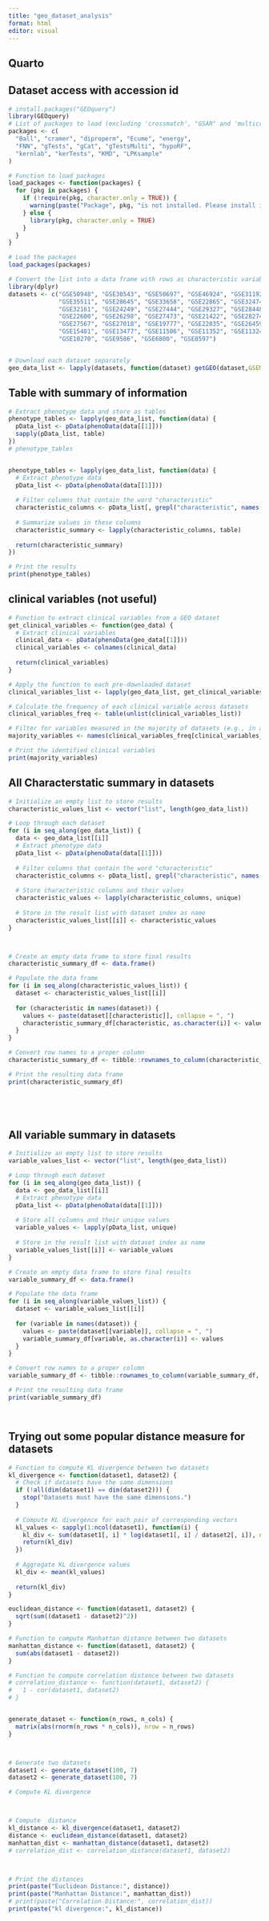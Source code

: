 ```yaml
---
title: "geo_dataset_analysis"
format: html
editor: visual
---
```


## Quarto

## Dataset access with accession id


```r
# install.packages("GEOquery")
library(GEOquery)
# List of packages to load (excluding 'crossmatch', "GSAR" and 'multicross')
packages <- c(
  "Ball", "cramer", "diproperm", "Ecume", "energy", 
  "FNN", "gTests", "gCat", "gTestsMulti", "hypoRF", 
  "kernlab", "kerTests", "KMD", "LPKsample"
)

# Function to load packages
load_packages <- function(packages) {
  for (pkg in packages) {
    if (!require(pkg, character.only = TRUE)) {
      warning(paste("Package", pkg, "is not installed. Please install it first."))
    } else {
      library(pkg, character.only = TRUE)
    }
  }
}

# Load the packages
load_packages(packages)

# Convert the list into a data frame with rows as characteristic variables and columns as datasets
library(dplyr)
datasets <- c("GSE50948", "GSE30543", "GSE50697", "GSE46924", "GSE31192", "GSE35696",
              "GSE35511", "GSE28645", "GSE33658", "GSE22865", "GSE32474", "GSE16179",
              "GSE32161", "GSE24249", "GSE27444", "GSE29327", "GSE28448", "GSE27515",
              "GSE22600", "GSE26298", "GSE27473", "GSE21422", "GSE28274", "GSE26910",
              "GSE27567", "GSE27018", "GSE19777", "GSE22035", "GSE26459", "GSE22513",
              "GSE15481", "GSE13477", "GSE11506", "GSE11352", "GSE11324", "GSE8565",
              "GSE10270", "GSE9586", "GSE6800", "GSE8597")


# Download each dataset separately
geo_data_list <- lapply(datasets, function(dataset) getGEO(dataset,GSEMatrix = TRUE))

```

## Table with summary of information
```r
# Extract phenotype data and store as tables
phenotype_tables <- lapply(geo_data_list, function(data) {
  pData_list <- pData(phenoData(data[[1]]))
  sapply(pData_list, table)
})
# phenotype_tables


phenotype_tables <- lapply(geo_data_list, function(data) {
  # Extract phenotype data
  pData_list <- pData(phenoData(data[[1]]))
  
  # Filter columns that contain the word "characteristic"
  characteristic_columns <- pData_list[, grepl("characteristic", names(pData_list))]
  
  # Summarize values in these columns
  characteristic_summary <- lapply(characteristic_columns, table)
  
  return(characteristic_summary)
})

# Print the results
print(phenotype_tables)


```
## clinical variables (not useful) 

```r
# Function to extract clinical variables from a GEO dataset
get_clinical_variables <- function(geo_data) {
  # Extract clinical variables
  clinical_data <- pData(phenoData(geo_data[[1]]))
  clinical_variables <- colnames(clinical_data)
  
  return(clinical_variables)
}

# Apply the function to each pre-downloaded dataset
clinical_variables_list <- lapply(geo_data_list, get_clinical_variables)

# Calculate the frequency of each clinical variable across datasets
clinical_variables_freq <- table(unlist(clinical_variables_list))

# Filter for variables measured in the majority of datasets (e.g., in at least 50% of datasets)
majority_variables <- names(clinical_variables_freq[clinical_variables_freq >= length(geo_data_list)/2])

# Print the identified clinical variables
print(majority_variables)


```
## All Characterstatic summary in datasets
```r


# Initialize an empty list to store results
characteristic_values_list <- vector("list", length(geo_data_list))

# Loop through each dataset
for (i in seq_along(geo_data_list)) {
  data <- geo_data_list[[i]]
  # Extract phenotype data
  pData_list <- pData(phenoData(data[[1]]))
  
  # Filter columns that contain the word "characteristic"
  characteristic_columns <- pData_list[, grepl("characteristic", names(pData_list))]
  
  # Store characteristic columns and their values
  characteristic_values <- lapply(characteristic_columns, unique)
  
  # Store in the result list with dataset index as name
  characteristic_values_list[[i]] <- characteristic_values
}



# Create an empty data frame to store final results
characteristic_summary_df <- data.frame()

# Populate the data frame
for (i in seq_along(characteristic_values_list)) {
  dataset <- characteristic_values_list[[i]]
  
  for (characteristic in names(dataset)) {
    values <- paste(dataset[[characteristic]], collapse = ", ")
    characteristic_summary_df[characteristic, as.character(i)] <- values
  }
}

# Convert row names to a proper column
characteristic_summary_df <- tibble::rownames_to_column(characteristic_summary_df, "Characteristic")

# Print the resulting data frame
print(characteristic_summary_df)






```
## All variable summary in datasets
```r

# Initialize an empty list to store results
variable_values_list <- vector("list", length(geo_data_list))

# Loop through each dataset
for (i in seq_along(geo_data_list)) {
  data <- geo_data_list[[i]]
  # Extract phenotype data
  pData_list <- pData(phenoData(data[[1]]))
  
  # Store all columns and their unique values
  variable_values <- lapply(pData_list, unique)
  
  # Store in the result list with dataset index as name
  variable_values_list[[i]] <- variable_values
}

# Create an empty data frame to store final results
variable_summary_df <- data.frame()

# Populate the data frame
for (i in seq_along(variable_values_list)) {
  dataset <- variable_values_list[[i]]
  
  for (variable in names(dataset)) {
    values <- paste(dataset[[variable]], collapse = ", ")
    variable_summary_df[variable, as.character(i)] <- values
  }
}

# Convert row names to a proper column
variable_summary_df <- tibble::rownames_to_column(variable_summary_df, "Variable")

# Print the resulting data frame
print(variable_summary_df)




```


## Trying out some popular distance measure for datasets
```r
# Function to compute KL divergence between two datasets
kl_divergence <- function(dataset1, dataset2) {
  # Check if datasets have the same dimensions
  if (!all(dim(dataset1) == dim(dataset2))) {
    stop("Datasets must have the same dimensions.")
  }
  
  # Compute KL divergence for each pair of corresponding vectors
  kl_values <- sapply(1:ncol(dataset1), function(i) {
    kl_div <- sum(dataset1[, i] * log(dataset1[, i] / dataset2[, i]), na.rm = TRUE)
    return(kl_div)
  })
  
  # Aggregate KL divergence values
  kl_div <- mean(kl_values)
  
  return(kl_div)
}

euclidean_distance <- function(dataset1, dataset2) {
  sqrt(sum((dataset1 - dataset2)^2))
}

# Function to compute Manhattan distance between two datasets
manhattan_distance <- function(dataset1, dataset2) {
  sum(abs(dataset1 - dataset2))
}

# Function to compute correlation distance between two datasets
# correlation_distance <- function(dataset1, dataset2) {
#   1 - cor(dataset1, dataset2)
# }


generate_dataset <- function(n_rows, n_cols) {
  matrix(abs(rnorm(n_rows * n_cols)), nrow = n_rows)
}



# Generate two datasets
dataset1 <- generate_dataset(100, 7)
dataset2 <- generate_dataset(100, 7)

# Compute KL divergence



# Compute  distance
kl_distance <- kl_divergence(dataset1, dataset2)
distance <- euclidean_distance(dataset1, dataset2)
manhattan_dist <- manhattan_distance(dataset1, dataset2)
# correlation_dist <- correlation_distance(dataset1, dataset2)



# Print the distances
print(paste("Euclidean Distance:", distance))
print(paste("Manhattan Distance:", manhattan_dist))
# print(paste("Correlation Distance:", correlation_dist))
print(paste("kl divergence:", kl_distance))




```



```r





```